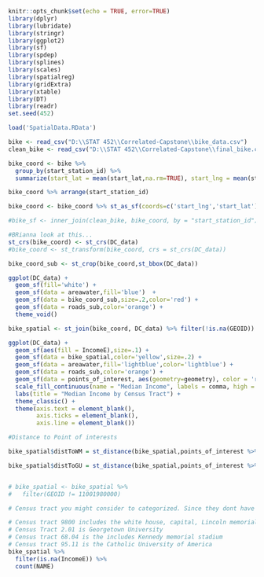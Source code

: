 ```r
knitr::opts_chunk$set(echo = TRUE, error=TRUE)
library(dplyr)
library(lubridate)
library(stringr)
library(ggplot2)
library(sf)
library(spdep)
library(splines)
library(scales)
library(spatialreg)
library(gridExtra)
library(xtable)
library(DT)
library(readr)
set.seed(452)

load('SpatialData.RData')
```

```r
bike <- read_csv("D:\\STAT 452\\Correlated-Capstone\\bike_data.csv")
clean_bike <- read_csv("D:\\STAT 452\\Correlated-Capstone\\final_bike.csv")
```

```r
bike_coord <- bike %>% 
  group_by(start_station_id) %>%
  summarize(start_lat = mean(start_lat,na.rm=TRUE), start_lng = mean(start_lng,na.rm=TRUE))

bike_coord %>% arrange(start_station_id)

bike_coord <- bike_coord %>% st_as_sf(coords=c('start_lng','start_lat'))

#bike_sf <- inner_join(clean_bike, bike_coord, by = "start_station_id")
```


```r

#BRianna look at this...
st_crs(bike_coord) <- st_crs(DC_data)
#bike_coord <- st_transform(bike_coord, crs = st_crs(DC_data))

bike_coord_sub <- st_crop(bike_coord,st_bbox(DC_data))

ggplot(DC_data) + 
  geom_sf(fill='white') + 
  geom_sf(data = areawater,fill='blue')  + 
  geom_sf(data = bike_coord_sub,size=.2,color='red') + 
  geom_sf(data = roads_sub,color='orange') + 
  theme_void()
```

```r

bike_spatial <- st_join(bike_coord, DC_data) %>% filter(!is.na(GEOID))

ggplot(DC_data) + 
  geom_sf(aes(fill = IncomeE),size=.1) +
  geom_sf(data = bike_spatial,color='yellow',size=.2) + 
  geom_sf(data = areawater,fill='lightblue',color='lightblue') + 
  geom_sf(data = roads_sub,color='orange') +
  geom_sf(data = points_of_interest, aes(geometry=geometry), color = 'red') +
  scale_fill_continuous(name = "Median Income", labels = comma, high = "blue", low = "lightgrey") +
  labs(title = "Median Income by Census Tract") +
  theme_classic() + 
  theme(axis.text = element_blank(),
        axis.ticks = element_blank(),
        axis.line = element_blank()) 
```

```r
#Distance to Point of interests

bike_spatial$distToWM = st_distance(bike_spatial,points_of_interest %>% filter(ALIASNAME == "WASHINGTON MONUMENT")) %>% as.vector()

bike_spatial$distToGU = st_distance(bike_spatial,points_of_interest %>% filter(ALIASNAME == "GEORGE WASHINGTON UNIVERSITY HALL OF GOVERNMENT")) %>% as.vector()


# bike_spatial <- bike_spatial %>% 
#   filter(GEOID != 11001980000)
```

```r
# Census tract you might consider to categorized. Since they dont have a income median, but they do have stations in the area that potentially have plenty of daily riders.

# Census tract 9800 includes the white house, capital, Lincoln memorial and the monument. 
# Census Tract 2.01 is Georgetown University
# Census tract 68.04 is the includes Kennedy memorial stadium
# Census tract 95.11 is the Catholic University of America
bike_spatial %>% 
  filter(is.na(IncomeE)) %>% 
  count(NAME)
```

```r

```

